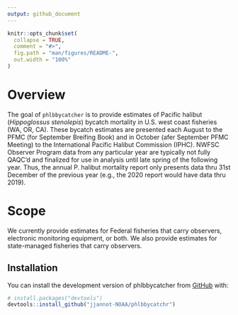 ```yaml
---
output: github_document
---
```


<!-- README.md is generated from README.Rmd. Please edit that file -->

```r
knitr::opts_chunk$set(
  collapse = TRUE,
  comment = "#>",
  fig.path = "man/figures/README-",
  out.width = "100%"
)
```

# Overview

<!-- badges: start -->
<!-- badges: end -->
The goal of `phlbbycatcher` is to provide estimates of Pacific halibut (*Hippoglossus stenolepis*) bycatch mortality in U.S. west coast fisheries (WA, OR, CA). These bycatch estimates are presented each August to the PFMC (for September Breifing Book) and in October (afer September PFMC Meeting) to the International Pacific Halibut Commission (IPHC). NWFSC Observer Program data from any particular year are typically not fully QAQC'd and finalized for use in analysis until late spring of the following year. Thus, the annual P. halibut mortality report only presents data thru 31st December of the previous year (e.g., the 2020 report would have data thru 2019).

# Scope
We currently provide estimates for Federal fisheries that carry observers, electronic monitoring equipment, or both. We also provide estimates for state-managed fisheries that carry observers.


## Installation

You can install the development version of phlbbycatcher from [GitHub](https://github.com/) with:

``` r
# install.packages("devtools")
devtools::install_github("jjannot-NOAA/phlbbycatchr")
```
